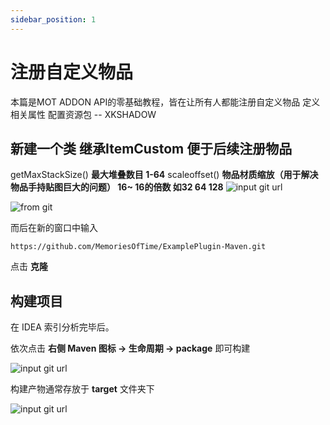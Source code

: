 ```yaml
---
sidebar_position: 1
---
```



# 注册自定义物品

本篇是MOT ADDON API的零基础教程，皆在让所有人都能注册自定义物品 定义相关属性 配置资源包
                      -- XKSHADOW



## 新建一个类 继承ItemCustom 便于后续注册物品
getMaxStackSize() **最大堆叠数目 1-64**
scaleoffset() **物品材质缩放（用于解决物品手持贴图巨大的问题） 16~ 16的倍数 如32 64 128**
![input git url](/images/tutorial-basics/2.png)









![from git](/images/tutorial-basics/1.jpg)

而后在新的窗口中输入

```url
https://github.com/MemoriesOfTime/ExamplePlugin-Maven.git
```



点击 **克隆**

## 构建项目

在 IDEA 索引分析完毕后。

依次点击 **右侧 Maven 图标 -> 生命周期 -> package** 即可构建

![input git url](/images/tutorial-basics/3.jpg)

构建产物通常存放于 **target** 文件夹下

![input git url](/images/tutorial-basics/4.jpg)
